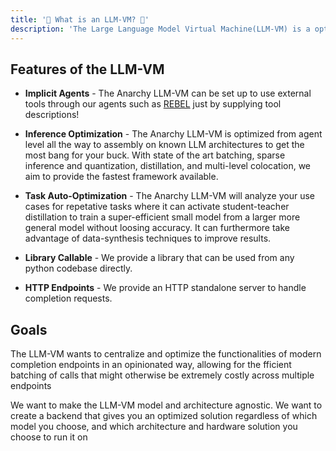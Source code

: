 ```yaml
---
title: '📜 What is an LLM-VM? 📝'
description: 'The Large Language Model Virtual Machine(LLM-VM) is a optimized backend for managing LLMs. It serves to facilitate communication and coordination between data, language models(running on the CPU) prompts and various tools to streamline AGI development'
---
```


## Features of the LLM-VM
- **Implicit Agents** - The Anarchy LLM-VM can be set up to use external tools through our agents such as [REBEL](../get_started/quickstart/agents) just by supplying tool descriptions!

- **Inference Optimization** - The Anarchy LLM-VM is optimized from agent level all the way to assembly on known LLM architectures to get the most bang for your buck. With state of the art batching, sparse inference and quantization, distillation, and multi-level colocation, we aim to provide the fastest framework available.

- **Task Auto-Optimization** - The Anarchy LLM-VM will analyze your use cases for repetative tasks where it can activate student-teacher distillation to train a super-efficient small model from a larger more general model without loosing accuracy. It can furthermore take advantage of data-synthesis techniques to improve results.

- **Library Callable** - We provide a library that can be used from any python codebase directly.

- **HTTP Endpoints** - We provide an HTTP standalone server to handle completion requests.

## Goals
The LLM-VM wants to centralize and optimize the functionalities of modern completion endpoints in an opinionated way, allowing for the fficient batching of calls that might otherwise be extremely costly across multiple endpoints

We want to make the LLM-VM model and architecture agnostic. We want to create a backend that gives you an optimized solution regardless of which model you choose, and which architecture and hardware solution you choose to run it on

